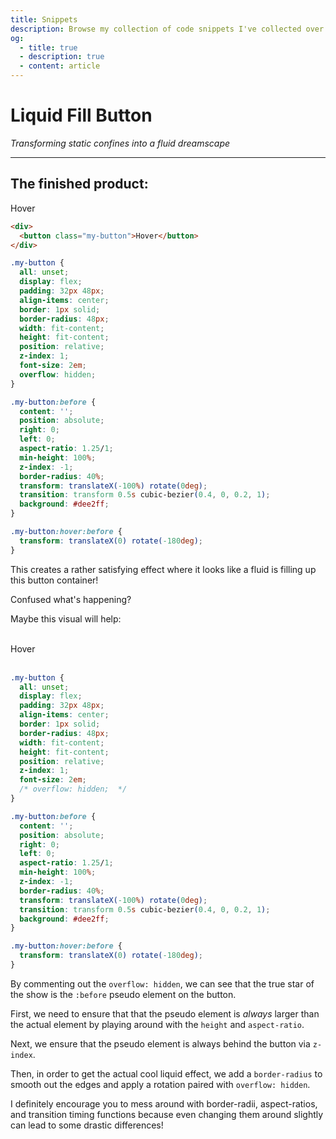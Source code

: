 ```yaml
---
title: Snippets
description: Browse my collection of code snippets I've collected over the years
og:
  - title: true
  - description: true
  - content: article
---
```



# Liquid Fill Button

_Transforming static confines into a fluid dreamscape_

---

## The finished product:

<LiquidFillButton>Hover</LiquidFillButton>

```html title="src/components/Button/index.tsx"
<div>
  <button class="my-button">Hover</button>
</div>
```

```css title="src/components/Button/styles.css"
.my-button {
  all: unset;
  display: flex;
  padding: 32px 48px;
  align-items: center;
  border: 1px solid;
  border-radius: 48px;
  width: fit-content;
  height: fit-content;
  position: relative;
  z-index: 1;
  font-size: 2em;
  overflow: hidden;
}

.my-button:before {
  content: '';
  position: absolute;
  right: 0;
  left: 0;
  aspect-ratio: 1.25/1;
  min-height: 100%;
  z-index: -1;
  border-radius: 40%;
  transform: translateX(-100%) rotate(0deg);
  transition: transform 0.5s cubic-bezier(0.4, 0, 0.2, 1);
  background: #dee2ff;
}

.my-button:hover:before {
  transform: translateX(0) rotate(-180deg);
}
```

This creates a rather satisfying effect where it looks like a fluid is filling up this button container!

Confused what's happening?

Maybe this visual will help:

<br />
<div
  style={{
    display: 'flex',
    width: '100%',
    gap: '12px',
    justifyContent: 'center',
  }}
>
  <LiquidFillButton breakdown>Hover</LiquidFillButton>
</div>
<br />

```css title="src/components/Button/styles.css" {13}
.my-button {
  all: unset;
  display: flex;
  padding: 32px 48px;
  align-items: center;
  border: 1px solid;
  border-radius: 48px;
  width: fit-content;
  height: fit-content;
  position: relative;
  z-index: 1;
  font-size: 2em;
  /* overflow: hidden;  */
}

.my-button:before {
  content: '';
  position: absolute;
  right: 0;
  left: 0;
  aspect-ratio: 1.25/1;
  min-height: 100%;
  z-index: -1;
  border-radius: 40%;
  transform: translateX(-100%) rotate(0deg);
  transition: transform 0.5s cubic-bezier(0.4, 0, 0.2, 1);
  background: #dee2ff;
}

.my-button:hover:before {
  transform: translateX(0) rotate(-180deg);
}
```

By commenting out the `overflow: hidden`, we can see that the true star of the show is the `:before` pseudo element on the button.

First, we need to ensure that that the pseudo element is _always_ larger than the actual element by playing around with the `height` and `aspect-ratio`.

Next, we ensure that the pseudo element is always behind the button via `z-index`.

Then, in order to get the actual cool liquid effect, we add a `border-radius` to smooth out the edges and apply a rotation paired with `overflow: hidden`.

I definitely encourage you to mess around with border-radii, aspect-ratios, and transition timing functions because even changing them around slightly can lead to some drastic differences!
